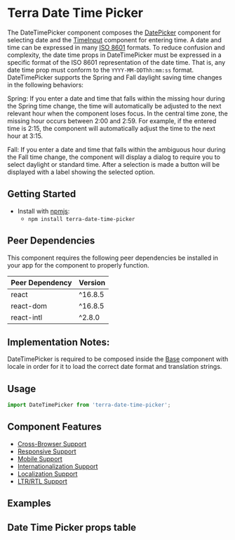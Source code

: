 

<Badge />

# Terra Date Time Picker

The DateTimePicker component composes the [DatePicker][1] component for selecting date and the [TimeInput][2] component for entering time. A date and time can be expressed in many [ISO 8601](https://en.wikipedia.org/wiki/ISO_8601) formats. To reduce confusion and complexity, the date time props in DateTimePicker must be expressed in a specific format of the ISO 8601 representation of the date time. That is, any date time prop must conform to the `YYYY-MM-DDThh:mm:ss` format. DateTimePicker supports the Spring and Fall daylight saving time changes in the following behaviors:

Spring: If you enter a date and time that falls within the missing hour during the Spring time change, the time will automatically be adjusted to the next relevant hour when the component loses focus. In the central time zone, the missing hour occurs between 2:00 and 2:59. For example, if the entered time is 2:15, the component will automatically adjust the time to the next hour at 3:15.

Fall: If you enter a date and time that falls within the ambiguous hour during the Fall time change, the component will display a dialog to require you to select daylight or standard time. After a selection is made a button will be displayed with a label showing the selected option.


## Getting Started

- Install with [npmjs](https://www.npmjs.com):
  - `npm install terra-date-time-picker`

<!-- AUTO-GENERATED-CONTENT:START Peer Dependencies -->
## Peer Dependencies

This component requires the following peer dependencies be installed in your app for the component to properly function.

| Peer Dependency | Version |
|-|-|
| react | ^16.8.5 |
| react-dom | ^16.8.5 |
| react-intl | ^2.8.0 |

<!-- AUTO-GENERATED-CONTENT:END -->

## Implementation Notes:
DateTimePicker is required to be composed inside the [Base][3] component with locale in order for it to load the correct date format and translation strings.

[1]: https://engineering.cerner.com/terra-framework/components/terra-date-picker/date-picker/date-picker
[2]: https://engineering.cerner.com/terra-framework/components/terra-time-input/time-input/time-input
[3]: https://engineering.cerner.com/terra-core/components/terra-base/base/base

## Usage
```js
import DateTimePicker from 'terra-date-time-picker';
```

## Component Features
* [Cross-Browser Support](https://engineering.cerner.com/terra-ui/contributing/terra-ui/component-standards#cross-browser-support)
* [Responsive Support](https://engineering.cerner.com/terra-ui/contributing/terra-ui/component-standards#responsive-support)
* [Mobile Support](https://engineering.cerner.com/terra-ui/contributing/terra-ui/component-standards#mobile-support)
* [Internationalization Support](https://engineering.cerner.com/terra-ui/contributing/terra-ui/component-standards#internationalization-i18n-support)
* [Localization Support](https://engineering.cerner.com/terra-ui/contributing/terra-ui/component-standards#internationalization-i18n-support)
* [LTR/RTL Support](https://engineering.cerner.com/terra-ui/contributing/terra-ui/component-standards#ltr--rtl-support)

## Examples
<DateTimePickerDefault title='Default' />
<DateTimePickerDefaultDateTime title='Default Date Time' />
<DateTimePickerDefaultDateOnly title='Default Date Only' />
<DateTimePickerExcludeDates title='Exclude Dates' />
<DateTimePickerIncludeDates title='Include Dates' />
<DateTimePickerFilterDates title='Include Dates' />
<DateTimePickerMinMax title='Min Max Selection Options' />
<DateTimePickerDST title='Daylight Saving' />
<DateTimePickerTimeVariant title='Time Variant with 12-hour Time format' />
<DateTimePickerWithSeconds title='With Seconds Field' />
<DateTimePickerWithSecondsAndTimeVariant title='With Seconds Field in 12-hour Time format' />
<DateTimePickerInvalid title='Invalid' />
<DateTimePickerIncomplete title='Incomplete' />

## Date Time Picker props table
<DateTimePickerSrc />